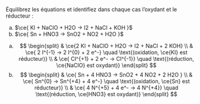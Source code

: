 ::: {.Exercise data-latex=""}

Équilibrez les équations et identifiez dans chaque cas l’oxydant et le réducteur :

a. $\ce{ KI + NaClO + H2O -> I2 + NaCl + KOH }$
\vspace{\stretch{1}}
b. $\ce{ Sn + HNO3 -> SnO2 + NO2 + H2O }$
\vspace{\stretch{1}}

:::

::: {.Answer data-latex=""}

a. $$
\begin{split}
& \ce{2 KI + NaClO + H2O -> I2 + NaCl + 2 KOH} \\
& \ce{ 2 I^{-1} -> 2 I^{0} + 2 e^-} \quad \text{(oxidation, \ce{KI} est réducteur)} \\
& \ce{ Cl^{+1} + 2 e^- -> Cl^{-1}} \quad \text{(réduction, \ce{NaClO} est oxydant)}
\end{split}
$$
b. $$
\begin{split}
& \ce{ Sn + 4 HNO3 -> SnO2 + 4 NO2 + 2 H2O } \\
& \ce{ Sn^{0} -> Sn^{+4} + 4 e^-} \quad \text{(oxidation, \ce{Sn} est réducteur)} \\
& \ce{ 4 N^{+5} + 4 e^- -> 4 N^{+4}} \quad \text{(réduction, \ce{HNO3} est oxydant)}
\end{split}
$$  

:::

